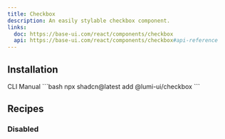 ```yaml
---
title: Checkbox
description: An easily stylable checkbox component.
links:
  doc: https://base-ui.com/react/components/checkbox
  api: https://base-ui.com/react/components/checkbox#api-reference
---
```


<ComponentPreview name="checkbox-demo" />

## Installation

<CodeTabs>
  <TabsList>
    <TabsTab value="cli">CLI</TabsTab>
    <TabsTab value="manual">Manual</TabsTab>
  </TabsList>

  <TabsPanel value="cli">
    ```bash
    npx shadcn@latest add @lumi-ui/checkbox
    ```
  </TabsPanel>

  <TabsPanel value="manual">
    <Steps>
      <Step title="Copy and paste the following code into your project.">
        <ComponentSourceCode name="checkbox" title="checkbox.tsx" collapsible/>
      </Step>
    </Steps>
  </TabsPanel>
</CodeTabs>

## Recipes

### Disabled

<ComponentPreview name="checkbox-disabled" />